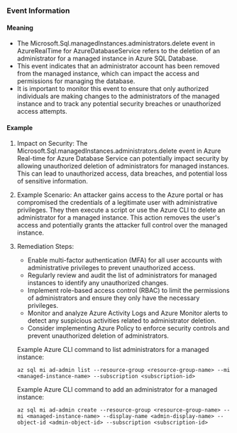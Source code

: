 
### Event Information

#### Meaning

- The Microsoft.Sql.managedInstances.administrators.delete event in AzureRealTime for AzureDatabaseService refers to the deletion of an administrator for a managed instance in Azure SQL Database.
- This event indicates that an administrator account has been removed from the managed instance, which can impact the access and permissions for managing the database.
- It is important to monitor this event to ensure that only authorized individuals are making changes to the administrators of the managed instance and to track any potential security breaches or unauthorized access attempts.

#### Example

1. Impact on Security: The Microsoft.Sql.managedInstances.administrators.delete event in Azure Real-time for Azure Database Service can potentially impact security by allowing unauthorized deletion of administrators for managed instances. This can lead to unauthorized access, data breaches, and potential loss of sensitive information.

2. Example Scenario: An attacker gains access to the Azure portal or has compromised the credentials of a legitimate user with administrative privileges. They then execute a script or use the Azure CLI to delete an administrator for a managed instance. This action removes the user's access and potentially grants the attacker full control over the managed instance.

3. Remediation Steps:
   - Enable multi-factor authentication (MFA) for all user accounts with administrative privileges to prevent unauthorized access.
   - Regularly review and audit the list of administrators for managed instances to identify any unauthorized changes.
   - Implement role-based access control (RBAC) to limit the permissions of administrators and ensure they only have the necessary privileges.
   - Monitor and analyze Azure Activity Logs and Azure Monitor alerts to detect any suspicious activities related to administrator deletion.
   - Consider implementing Azure Policy to enforce security controls and prevent unauthorized deletion of administrators.
   
   Example Azure CLI command to list administrators for a managed instance:
   ```
   az sql mi ad-admin list --resource-group <resource-group-name> --mi <managed-instance-name> --subscription <subscription-id>
   ```
   
   Example Azure CLI command to add an administrator for a managed instance:
   ```
   az sql mi ad-admin create --resource-group <resource-group-name> --mi <managed-instance-name> --display-name <admin-display-name> --object-id <admin-object-id> --subscription <subscription-id>
   ```

